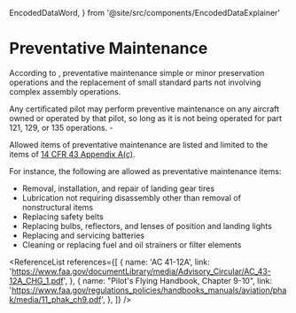   EncodedDataWord,
} from '@site/src/components/EncodedDataExplainer'

# Preventative Maintenance

According to <Reg showTitle part="1.1" />, preventative maintenance simple or
minor preservation operations and the replacement of small standard parts not
involving complex assembly operations.

Any certificated pilot may perform preventive maintenance on any aircraft owned
or operated by that pilot, so long as it is not being operated for part 121,
129, or 135 operations. - <Reg part="43.3" />

Allowed items of preventative maintenance are listed and limited to the items of
[14 CFR 43 Appendix A(c)](<https://ecfr.federalregister.gov/current/title-14/chapter-I/subchapter-C/part-43/appendix-Appendix%20A%20to%20Part%2043#p-Appendix-A-to-Part-43(c)>).

For instance, the following are allowed as preventative maintenance items:

- Removal, installation, and repair of landing gear tires
- Lubrication not requiring disassembly other than removal of nonstructural
  items
- Replacing safety belts
- Replacing bulbs, reflectors, and lenses of position and landing lights
- Replacing and servicing batteries
- Cleaning or replacing fuel and oil strainers or filter elements

<ReferenceList
  references={[
    {
      name: 'AC 41-12A',
      link: 'https://www.faa.gov/documentLibrary/media/Advisory_Circular/AC_43-12A_CHG_1.pdf',
    },
    {
      name: "Pilot's Flying Handbook, Chapter 9-10",
      link: 'https://www.faa.gov/regulations_policies/handbooks_manuals/aviation/phak/media/11_phak_ch9.pdf',
    },
  ]}
/>
